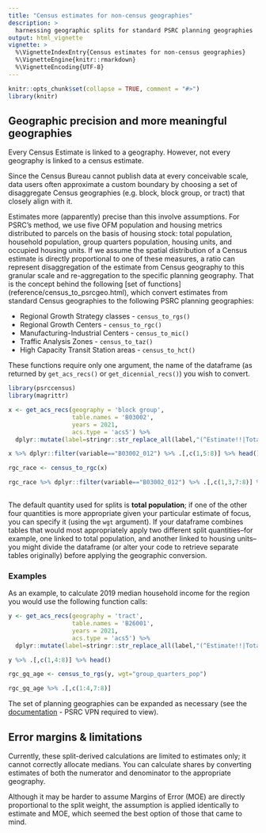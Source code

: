 ```yaml
---
title: "Census estimates for non-census geographies"
description: >
  harnessing geographic splits for standard PSRC planning geographies
output: html_vignette
vignette: >
  %\VignetteIndexEntry{Census estimates for non-census geographies}
  %\VignetteEngine{knitr::rmarkdown}
  %\VignetteEncoding{UTF-8}
---
```


```r
knitr::opts_chunk$set(collapse = TRUE, comment = "#>")
library(knitr)
```

## Geographic precision and more meaningful geographies

Every Census Estimate is linked to a geography. However, not every geography is linked to a census estimate.

Since the Census Bureau cannot publish data at every conceivable scale, data users often approximate a custom boundary by choosing a set of disaggregate Census geographies (e.g. block, block group, or tract) that closely align with it.

Estimates more (apparently) precise than this involve assumptions. For PSRC's method, we use five OFM population and housing metrics distributed to parcels on the basis of housing stock: total population, household population, group quarters population, housing units, and occupied housing units. If we assume the spatial distribution of a Census estimate is directly proportional to one of these measures, a ratio can represent disaggregation of the estimate from Census geography to this granular scale and re-aggregation to the specific planning geography. That is the concept behind the following [set of functions] (reference/census_to_psrcgeo.html), which convert estimates from standard Census geographies to the following PSRC planning geographies:

  *  Regional Growth Strategy classes    - `census_to_rgs()`
  *  Regional Growth Centers             - `census_to_rgc()`
  *  Manufacturing-Industrial Centers    - `census_to_mic()`
  *  Traffic Analysis Zones              - `census_to_taz()`
  *  High Capacity Transit Station areas - `census_to_hct()`


These functions require only one argument, the name of the dataframe (as returned by `get_acs_recs()` or `get_dicennial_recs()`) you wish to convert.

```r
library(psrccensus)
library(magrittr)

x <- get_acs_recs(geography = 'block group',
                  table.names = 'B03002',
                  years = 2021,
                  acs.type = 'acs5') %>% 
  dplyr::mutate(label=stringr::str_replace_all(label,"(^Estimate!!|Total:!!)",""))

x %>% dplyr::filter(variable=="B03002_012") %>% .[,c(1,5:8)] %>% head()

rgc_race <- census_to_rgc(x)

rgc_race %>% dplyr::filter(variable=="B03002_012") %>% .[,c(1,3,7:8)] %>% head()
                          
```

The default quantity used for splits is **total population**; if one of the other four quantities is more appropriate given your particular estimate of focus, you can specify it (using the `wgt` argument). If your dataframe combines tables that would most appropriately apply two different split quantities--for example, one linked to total population, and another linked to housing units--you might divide the dataframe (or alter your code to retrieve separate tables originally) before applying the geographic conversion. 

### Examples
As an example, to calculate 2019 median household income for the region you would use the following function calls:
```r

y <- get_acs_recs(geography = 'tract',
                  table.names = 'B26001',
                  years = 2021,
                  acs.type = 'acs5') %>% 
  dplyr::mutate(label=stringr::str_replace_all(label,"(^Estimate!!|Total:!!)",""))

y %>% .[,c(1,4:8)] %>% head()

rgc_gq_age <- census_to_rgs(y, wgt="group_quarters_pop")

rgc_gq_age %>% .[,c(1:4,7:8)]

```

The set of planning geographies can be expanded as necessary (see the [documentation](http://aws-linux/mediawiki/index.php/Geography_Split_Tables_in_Elmer) - PSRC VPN required to view).

## Error margins & limitations

Currently, these split-derived calculations are limited to estimates only; it cannot correctly allocate medians. You can calculate shares by converting estimates of both the numerator and denominator to the appropriate geography. 

Although it may be harder to assume Margins of Error (MOE) are directly proportional to the split weight, the assumption is applied identically to estimate and MOE, which seemed the best option of those that came to mind.
